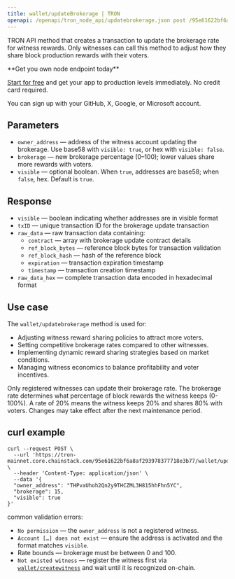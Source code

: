 ---
title: wallet/updateBrokerage | TRON
openapi: /openapi/tron_node_api/updatebrokerage.json post /95e61622bf6a8af293978377718e3b77/wallet/updateBrokerage
---

TRON API method that creates a transaction to update the brokerage rate for witness rewards. Only witnesses can call this method to adjust how they share block production rewards with their voters.

<Check>
**Get you own node endpoint today**

[Start for free](https://console.chainstack.com/) and get your app to production levels immediately. No credit card required.

You can sign up with your GitHub, X, Google, or Microsoft account.
</Check>

## Parameters

* `owner_address` — address of the witness account updating the brokerage. Use base58 with `visible: true`, or hex with `visible: false`.
* `brokerage` — new brokerage percentage (0–100); lower values share more rewards with voters.
* `visible` — optional boolean. When `true`, addresses are base58; when `false`, hex. Default is `true`.

## Response

* `visible` — boolean indicating whether addresses are in visible format
* `txID` — unique transaction ID for the brokerage update transaction
* `raw_data` — raw transaction data containing:
  * `contract` — array with brokerage update contract details
  * `ref_block_bytes` — reference block bytes for transaction validation
  * `ref_block_hash` — hash of the reference block
  * `expiration` — transaction expiration timestamp
  * `timestamp` — transaction creation timestamp
* `raw_data_hex` — complete transaction data encoded in hexadecimal format

## Use case

The `wallet/updatebrokerage` method is used for:

* Adjusting witness reward sharing policies to attract more voters.
* Setting competitive brokerage rates compared to other witnesses.
* Implementing dynamic reward sharing strategies based on market conditions.
* Managing witness economics to balance profitability and voter incentives.

<Warning>
Only registered witnesses can update their brokerage rate. The brokerage rate determines what percentage of block rewards the witness keeps (0-100%). A rate of 20% means the witness keeps 20% and shares 80% with voters. Changes may take effect after the next maintenance period.
</Warning>

## curl example

```shell Shell
curl --request POST \
  --url 'https://tron-mainnet.core.chainstack.com/95e61622bf6a8af293978377718e3b77/wallet/updateBrokerage' \
  --header 'Content-Type: application/json' \
  --data '{
  "owner_address": "THPvaUhoh2Qn2y9THCZML3H815hhFhn5YC",
  "brokerage": 15,
  "visible": true
}'
```

<Info>
common validation errors:

- `No permission` — the `owner_address` is not a registered witness.
- `Account […] does not exist` — ensure the address is activated and the format matches `visible`.
- Rate bounds — brokerage must be between 0 and 100.
 - `Not existed witness` — register the witness first via [`wallet/createwitness`](/reference/tron-createwitness) and wait until it is recognized on-chain.
</Info>
